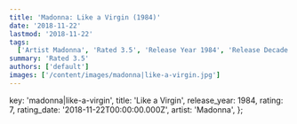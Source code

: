 ```yaml
---
title: 'Madonna: Like a Virgin (1984)'
date: '2018-11-22'
lastmod: '2018-11-22'
tags:
  ['Artist Madonna', 'Rated 3.5', 'Release Year 1984', 'Release Decade 1980']
summary: 'Rated 3.5'
authors: ['default']
images: ['/content/images/madonna|like-a-virgin.jpg']
---
```


  key: 'madonna|like-a-virgin',
  title: 'Like a Virgin',
  release_year: 1984,
  rating: 7,
  rating_date: '2018-11-22T00:00:00.000Z',
  artist: 'Madonna',
};

<MusicRating data={data} />
